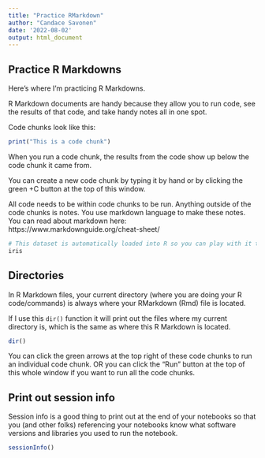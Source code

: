 ```yaml
---
title: "Practice RMarkdown"
author: "Candace Savonen"
date: '2022-08-02'
output: html_document
---
```


## Practice R Markdowns

Here's where I'm practicing R Markdowns.

R Markdown documents are handy because they allow you to run code, see the results of that code, and take handy notes all in one spot. 

Code chunks look like this:

```r
print("This is a code chunk")
```

When you run a code chunk, the results from the code show up below the code chunk it came from. 

You can create a new code chunk by typing it by hand or by clicking the green +C button at the top of this window. 

All code needs to be within code chunks to be run. Anything outside of the code chunks is notes. You use markdown language to make these notes. 
You can read about markdown here: https://www.markdownguide.org/cheat-sheet/ 

```r
# This dataset is automatically loaded into R so you can play with it to practice. 
iris
```

## Directories 

In R Markdown files, your current directory (where you are doing your R code/commands) is always where your RMarkdown (Rmd) file is located. 

If I use this `dir()` function it will print out the files where my current directory is, which is the same as where this R Markdown is located. 

```r
dir()
```

You can click the green arrows at the top right of these code chunks to run an individual code chunk. OR you can click the "Run" button at the top of this whole window if you want to run all the code chunks. 

## Print out session info 

Session info is a good thing to print out at the end of your notebooks so that you (and other folks) referencing your notebooks know what software versions and libraries you used to run the notebook. 

```r
sessionInfo()
```
